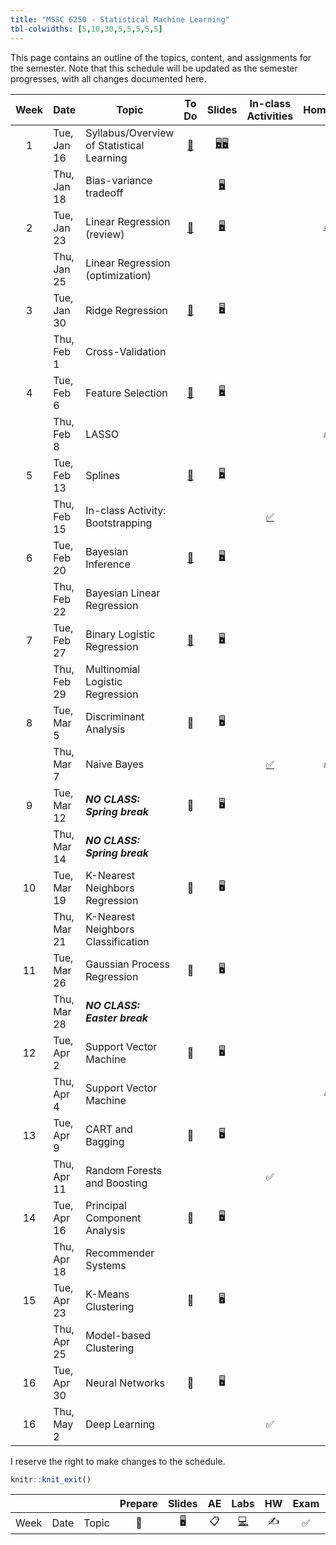 ```yaml
---
title: "MSSC 6250 - Statistical Machine Learning"
tbl-colwidths: [5,10,30,5,5,5,5,5]
---
```


This page contains an outline of the topics, content, and assignments for the semester. Note that this schedule will be updated as the semester progresses, with all changes documented here.

::: column-screen-inset-right
| Week | Date        | Topic                                     |               To Do               |                                      Slides                                      |                     In-class Activities                      |             Homework             |   Project    |
|:-------:|---------|---------|:-------:|:---------:|:-------:|:-------:|:-------:|
|  1   | Tue, Jan 16 | Syllabus/Overview of Statistical Learning | [📖](/weeks/week-1.html "Week 1") | [🖥️](slides/01-syllabus.html "Syllabus")[🖥️](slides/02-overview.html "Overview") |                                                              |                                  |              |
|      | Thu, Jan 18 | Bias-variance tradeoff                    |                                   |                [🖥️](slides/03-bias-var.html "bias-var-tradeoff")                 |                                                              |                                  |              |
|  2   | Tue, Jan 23 | Linear Regression (review)                | [📖](/weeks/week-2.html "Week 2") |               [🖥️](slides/04-linear-reg.html "Linear regression")                |                                                              | [✍️](/hw/hw-1.html "Homework 1") |              |
|      | Thu, Jan 25 | Linear Regression (optimization)          |                                   |                                                                                  |                                                              |                                  |              |
|  3   | Tue, Jan 30 | Ridge Regression                          | [📖](/weeks/week-3.html "Week 3") |      [🖥️](slides/05-ridge-cv.html "Ridge regression and cross validation")       |                                                              |                                  |              |
|      | Thu, Feb 1  | Cross-Validation                          |                                   |                                                                                  |                                                              |                                  |              |
|  4   | Tue, Feb 6  | Feature Selection                         | [📖](/weeks/week-4.html "Week 4") |                   [🖥️](slides/06-lasso-vs.html "06-lasso-vs")                    |                                                              |                                  |              |
|      | Thu, Feb 8  | LASSO                                     |                                   |                                                                                  |                                                              | [✍️](/hw/hw-2.html "Homework 2") |              |
|  5   | Tue, Feb 13 | Splines                                   | [📖](/weeks/week-5.html "Week 5") |                    [🖥️](slides/07-splines.html "07-splines")                     |                                                              |                                  |              |
|      | Thu, Feb 15 | In-class Activity: Bootstrapping          |                                   |                                                                                  |    [✅](activity-work.html#class-activity-1 "Activity 1")    |                                  |              |
|  6   | Tue, Feb 20 | Bayesian Inference                        | [📖](/weeks/week-6.html "Week 6") |                      [🖥️](slides/08-bayes.html "08-bayes")                       |                                                              |                                  |              |
|      | Thu, Feb 22 | Bayesian Linear Regression                |                                   |                                                                                  |                                                              |                                  |              |
|  7   | Tue, Feb 27 | Binary Logistic Regression                | [📖](/weeks/week-7.html "Week 7") |                  [🖥️](slides/09-class-glm.html "09-class-glm")                   |                                                              |                                  |              |
|      | Thu, Feb 29 | Multinomial Logistic Regression           |                                   |                                                                                  |                                                              |                                  |              |
|  8   | Tue, Mar 5  | Discriminant Analysis                     |                📖                 |                                        🖥️                                        |                                                              |                                  |              |
|      | Thu, Mar 7  | Naive Bayes                               |                                   |                                                                                  | [✅](activity-work.html#class-activity-2 "class-activity-2") | [✍️](/hw/hw-3.html "Homework 3") |              |
|  9   | Tue, Mar 12 | ***NO CLASS: Spring break***              |                📖                 |                                        🖥️                                        |                                                              |                                  |              |
|      | Thu, Mar 14 | ***NO CLASS: Spring break***              |                                   |                                                                                  |                                                              |                                  |              |
|  10  | Tue, Mar 19 | K-Nearest Neighbors Regression            |                📖                 |                                        🖥️                                        |                                                              |                                  |              |
|      | Thu, Mar 21 | K-Nearest Neighbors Classification        |                                   |                                                                                  |                                                              |                                  |              |
|  11  | Tue, Mar 26 | Gaussian Process Regression               |                📖                 |                                        🖥️                                        |                                                              |                                  |              |
|      | Thu, Mar 28 | ***NO CLASS: Easter break***              |                                   |                                                                                  |                                                              |                                  |              |
|  12  | Tue, Apr 2  | Support Vector Machine                    |                📖                 |                                        🖥️                                        |                                                              |                                  |              |
|      | Thu, Apr 4  | Support Vector Machine                    |                                   |                                                                                  |                                                              |                ✍️                |              |
|  13  | Tue, Apr 9  | CART and Bagging                          |                📖                 |                                        🖥️                                        |                                                              |                                  | Guideline 📂 |
|      | Thu, Apr 11 | Random Forests and Boosting               |                                   |                                                                                  |                              ✅                              |                                  |              |
|  14  | Tue, Apr 16 | Principal Component Analysis              |                📖                 |                                        🖥️                                        |                                                              |                                  |              |
|      | Thu, Apr 18 | Recommender Systems                       |                                   |                                                                                  |                                                              |                                  |              |
|  15  | Tue, Apr 23 | K-Means Clustering                        |                📖                 |                                        🖥️                                        |                                                              |                                  |              |
|      | Thu, Apr 25 | Model-based Clustering                    |                                   |                                                                                  |                                                              |                                  | Proposal 📂  |
|  16  | Tue, Apr 30 | Neural Networks                           |                📖                 |                                        🖥️                                        |                                                              |                                  |              |
|  16  | Thu, May 2  | Deep Learning                             |                                   |                                                                                  |                              ✅                              |                                  |              |
:::

I reserve the right to make changes to the schedule.

```r
knitr::knit_exit()
```

|      |      |       | Prepare | Slides | AE  |                                                    Labs                                                    | HW  | Exam | Project |
|-----|-----|-----|:---:|:---:|:---:|:---------------------------:|:---:|:---:|:---:|
| Week | Date | Topic |   📖    |   🖥️   | 📋  | [💻](https://sakai.duke.edu/samigo-app/servlet/Login?id=6fa7ebf3-01af-42a6-91ba-3e813d3901221641094171786) | ✍️  |  ✅  |   📂    |
